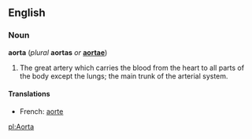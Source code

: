 ==English==
===Noun===
{{wikipedia}}
'''aorta''' (''plural'' '''aortas''' ''or'' '''[[aortae]]''')

#The great artery which carries the blood from the heart to all parts of the body except the lungs; the main trunk of the arterial system.

====Translations====
*French: [[aorte]]

[[pl:Aorta]]
